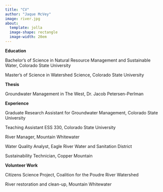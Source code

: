 ```yaml
---
title: "CV"
author: "Jaque McVey"
image: river.jpg
about:
  template: jolla
  image-shape: rectangle
  image-width: 20em
---
```


**Education**

Bachelor's of Science in Natural Resource Management and Sustainable Water, Colorado State University

Master's of Science in Watershed Science, Colorado State University

**Thesis**

Groundwater Management in The West, Dr. Jacob Petersen-Perlman

**Experience**

Graduate Research Assistant for Groundwater Management, Colorado State University

Teaching Assistant ESS 330, Colorado State University

River Manager, Mountain Whitewater

Water Quality Analyst, Eagle River Water and Sanitation District

Sustainability Technician, Copper Mountain

**Volunteer Work**

Citizens Science Project, Coalition for the Poudre River Watershed

River restoration and clean-up, Mountain Whitewater
